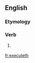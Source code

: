 ==English==

===Etymology===
{{suffix|execute|eth|lang=en}}

===Verb===
{{head|en|verb form}}

# {{lb|en|archaic}} {{en-third-person singular of|execute}}

[[fr:executeth]]
